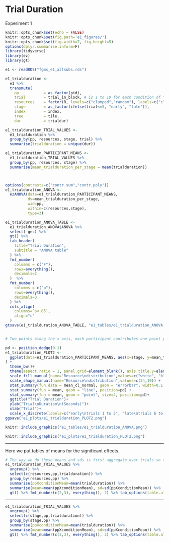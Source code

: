 # Trial Duration

Experiment 1

```r
knitr::opts_chunk$set(echo = FALSE)
knitr::opts_chunk$set(fig.path='e1_figures/')
knitr::opts_chunk$set(fig.width=7, fig.height=5)
options(dplyr.summarise.inform=F)
library(tidyverse)
library(ez)
library(gt)

e1 <- readRDS("fgms_e1_allsubs.rds")

e1_trialduration <-
  e1 %>%
  transmute(
    pp           = as_factor(pid),
    trial        = trial_in_block, # is 1 to 10 for each condition of "resources"
    resources    = factor(R, levels=c("clumped","random"), labels=c("clumped", "random")),
    stage        = as_factor(ifelse(trial<=5, "early", "late")),
    index        = index,
    tree         = tile,
    dur          = trialdur)

e1_trialduration_TRIAL_VALUES <- 
  e1_trialduration %>% 
  group_by(pp, resources, stage, trial) %>% 
  summarise(trialduration = unique(dur))

e1_trialduration_PARTICIPANT_MEANS <-
  e1_trialduration_TRIAL_VALUES %>% 
  group_by(pp, resources, stage) %>% 
  summarise(mean_trialduration_per_stage = mean(trialduration))



options(contrasts=c("contr.sum","contr.poly"))
e1_trialduration_ANOVA <- 
  ezANOVA(data=e1_trialduration_PARTICIPANT_MEANS,
          dv=mean_trialduration_per_stage,
          wid=pp,
          within=c(resources,stage),
          type=3)

e1_trialduration_ANOVA_TABLE <-
  e1_trialduration_ANOVA$ANOVA %>% 
  select(-ges) %>% 
  gt() %>% 
  tab_header(
    title="Trial Duration",
    subtitle = "ANOVA table"
  ) %>% 
  fmt_number(
    columns = c("F"),
    rows=everything(),
    decimals=2
  )  %>% 
  fmt_number(
    columns = c("p"),
    rows=everything(),
    decimals=3
  ) %>% 
  cols_align(
    columns=`p<.05`,
    align="c"
  )
gtsave(e1_trialduration_ANOVA_TABLE, "e1_tables/e1_trialduration_ANOVA.png")


# Two points along the x axis, each participant contributes one point per cell

pd <- position_dodge(0.1)
e1_trialduration_PLOT2 <-
  ggplot(data=e1_trialduration_PARTICIPANT_MEANS, aes(x=stage, y=mean_trialduration_per_stage, group=resources, pch=resources, fill=resources)
) +
  theme_bw()+
  theme(aspect.ratio = 1, panel.grid=element_blank(), axis.title.y=element_text(angle=0,vjust=0.5,hjust=0.5))+
  scale_fill_manual(name="Resource\ndistribution",values=c("white", "black")) +
  scale_shape_manual(name="Resource\ndistribution",values=c(24,19)) +
  stat_summary(fun.data = mean_cl_normal, geom = "errorbar", width=0.1, position=pd) +
  stat_summary(fun = mean, geom = "line", position=pd) + 
  stat_summary(fun = mean, geom = "point", size=4, position=pd)+
  ggtitle("Trial Duration")+
  ylab("Trial\nDuration\n(Seconds)")+
  xlab("Trial")+
  scale_x_discrete(labels=c("early\ntrials 1 to 5", "late\ntrials 6 to 10"))
ggsave("e1_plots/e1_trialduration_PLOT2.png")
```

```r
knitr::include_graphics("e1_tables/e1_trialduration_ANOVA.png")
```

```r
knitr::include_graphics("e1_plots/e1_trialduration_PLOT2.png")
```

----

Here we put tables of means for the significant effects.

```r
# The way we do these means and sds is first aggregate over trials so that each pp contributes one mean value for each condition. Then we take the mean of those means, and the sd of those means separately for each cell 
e1_trialduration_TRIAL_VALUES %>%
  ungroup() %>% 
  select(c(resources,pp,trialduration)) %>% 
  group_by(resources,pp) %>% 
  summarise(ppXconditionMean=mean(trialduration)) %>% 
  summarise(mean=mean(ppXconditionMean), sd=sd(ppXconditionMean)) %>% 
  gt() %>% fmt_number(c(2,3), everything(), 2) %>% tab_options(table.align='left')
```

-----

```r
e1_trialduration_TRIAL_VALUES %>%
  ungroup() %>% 
  select(c(stage,pp,trialduration)) %>% 
  group_by(stage,pp) %>% 
  summarise(ppXconditionMean=mean(trialduration)) %>% 
  summarise(mean=mean(ppXconditionMean), sd=sd(ppXconditionMean)) %>% 
  gt() %>% fmt_number(c(2,3), everything(), 2) %>% tab_options(table.align='left')
```

